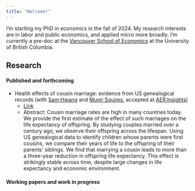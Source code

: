 ```yaml
---
title: "Welcome!"
---
```


I'm starting my PhD in economics in the fall of 2024. My research interests are in labor and public economics, and applied micro more broadly. I'm currently a pre-doc at the [Vancouver School of Economics](https://economics.ubc.ca/) at the University of British Columbia.

## Research

#### Published and forthcoming

-   Health effects of cousin marriage: evidence from US genealogical records (with [Sam Hwang](https://sites.google.com/site/samilmyounghwang/) and [Munir Squires](https://www.munirsquires.com/), accepted at [AER:Insights](https://www.aeaweb.org/journals/aeri))
    -   [Link](CM_Longevity__2024_03__resubmission_.pdf)
    -   Abstract: Cousin marriage rates are high in many countries today. We provide the first estimate of the effect of such marriages on the life expectancy of offspring. By studying couples married over a century ago, we observe their offspring across the lifespan. Using US genealogical data to identify children whose parents were first cousins, we compare their years of life to the offspring of their parents' siblings. We find that marrying a cousin leads to more than a three-year reduction in offspring life expectancy. This effect is strikingly stable across time, despite large changes in life expectancy and economic environment.

#### Working papers and work in progress